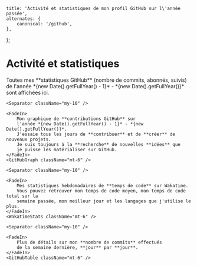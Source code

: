 
    title: 'Activité et statistiques de mon profil GitHub sur l\'année passée',
    alternates: {
        canonical: '/github',
    },
};

# Activité et statistiques

<FadeInStagger className="mt-10" faster>
    <FadeIn>
        Toutes mes **statistiques GitHub** (nombre de commits, abonnés, suivis)
        de l'année *{new Date().getFullYear() - 1}* - *{new Date().getFullYear()}* sont affichées ici.
    </FadeIn>
    <GitHubStats className="mt-6" />

    <Separator className="my-10" />

    <FadeIn>
        Mon graphique de **contributions GitHub** sur
        l'année *{new Date().getFullYear() - 1}* - *{new Date().getFullYear()}*.
        J'essaie tous les jours de **contribuer** et de **créer** de nouveaux projets.
        Je suis toujours à la **recherche** de nouvelles **idées** que
        je puisse les matérialiser sur GitHub.
    </FadeIn>
    <GitHubGraph className="mt-6" />

    <Separator className="my-10" />

    <FadeIn>
        Mes statistiques hebdomadaires de **temps de code** sur Wakatime.
        Vous pouvez retrouver mon temps de code moyen, mon temps de code total sur la
        semaine passée, mon meilleur jour et les langages que j'utilise le plus.
    </FadeIn>
    <WakatimeStats className="mt-6" />

    <Separator className="my-10" />

    <FadeIn>
        Plus de détails sur mon **nombre de commits** effectués
        de la semaine dernière, **jour** par **jour**.
    </FadeIn>
    <GitHubTable className="mt-6" />
</FadeInStagger>

